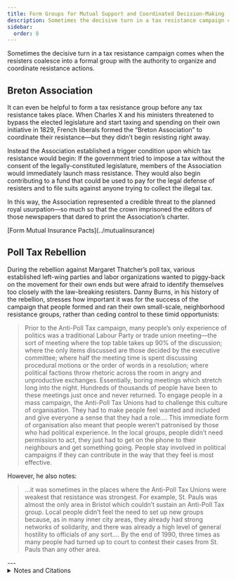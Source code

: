 ```yaml
---
title: Form Groups for Mutual Support and Coordinated Decision-Making
description: Sometimes the decisive turn in a tax resistance campaign comes when the resisters coalesce into a formal group with the authority to organize and coordinate resistance actions.
sidebar:
  order: 8
---
```


Sometimes the decisive turn in a tax resistance campaign comes when the resisters coalesce into a formal group with the authority to organize and coordinate resistance actions.

## <Badge text="Example" size="medium" /> Breton Association

It can even be helpful to form a tax resistance group before any tax resistance takes place.
When Charles X and his ministers threatened to bypass the elected legislature and start taxing and spending on their own initiative in 1829, French liberals formed the “Breton Association” to coordinate their resistance—but they didn’t begin resisting right away.

Instead the Association established a trigger condition upon which tax resistance would begin:
If the government tried to impose a tax without the consent of the legally-constituted legislature, members of the Association would immediately launch mass resistance.
They would also begin contributing to a fund that could be used to pay for the legal defense of resisters and to file suits against anyone trying to collect the illegal tax.

In this way, the Association represented a credible threat to the planned royal usurpation—so much so that the crown imprisoned the editors of those newspapers that dared to print the Association’s charter.

<Aside type="note" title="See also">
[Form Mutual Insurance Pacts](../mutualinsurance)
</Aside>

## <Badge text="Example" size="medium" /> Poll Tax Rebellion

During the rebellion against Margaret Thatcher’s poll tax, various established left-wing parties and labor organizations wanted to piggy-back on the movement for their own ends but were afraid to identify themselves too closely with the law-breaking resisters.
Danny Burns, in his history of the rebellion, stresses how important it was for the success of the campaign that people formed and ran their own small-scale, neighborhood resistance groups, rather than ceding control to these timid opportunists:

> Prior to the Anti-Poll Tax campaign, many people’s only experience of politics was a traditional Labour Party or trade union meeting—the sort of meeting where the top table takes up 90% of the discussion; where the only items discussed are those decided by the executive committee; where half the meeting time is spent discussing procedural motions or the order of words in a resolution; where political factions throw rhetoric across the room in angry and unproductive exchanges.
> Essentially, boring meetings which stretch long into the night.
> Hundreds of thousands of people have been to these meetings just once and never returned.
> To engage people in a mass campaign, the Anti-Poll Tax Unions had to challenge this culture of organisation.
> They had to make people feel wanted and included and give everyone a sense that they had a role.…
> This immediate form of organisation also meant that people weren’t patronised by those who had political experience.
> In the local groups, people didn’t need permission to act, they just had to get on the phone to their neighbours and get something going.
> People stay involved in political campaigns if they can contribute in the way that they feel is most effective.

However, he also notes:

> …it was sometimes in the places where the Anti-Poll Tax Unions were weakest that resistance was strongest.
> For example, St. Pauls was almost the only area in Bristol which couldn’t sustain an Anti-Poll Tax group.
> Local people didn’t feel the need to set up new groups because, as in many inner city areas, they already had strong networks of solidarity, and there was already a high level of general hostility to officials of any sort.…
> By the end of 1990, three times as many people had turned up to court to contest their cases from St. Pauls than any other area.

<Aside type="tip" title="Wikipedia">
  <WikipediaBadge title="Poll tax (Great Britain)" />
  <WikipediaBadge title="Anti-Poll Tax Unions" />
</Aside>
---

<details>
<summary>Notes and Citations</summary>

* “History of Europe: Chapter VIII—France” <i>The Annual Register… of the Year 1829</i> (1830) p. 164
* Burns, Danny [<i>Poll Tax Rebellion</i>](https://libcom.org/library/chapter-6-after-poll-tax-what-left) AK Press (1992), pp. 189–91

</details>

